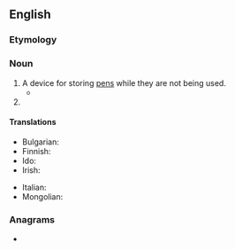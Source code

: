 ==English==

===Etymology===
{{compound|en|pen|holder}}

===Noun===
{{en-noun}}

# A device for storing [[pen]]s while they are not being used.
#* {{quote-journal|1=en|year=1899|month=Feb|author=Joseph Conrad|authorlink=Joseph Conrad|title=The Heart of Darkness|journal=Blackwood's Edinburgh Magazine|page=207|passage=He was amazing, and had a '''penholder''' behind his ear.}}
# {{alternative form of|en|penhold}}

====Translations====
{{trans-top|a device for storing pens}}
* Bulgarian: {{t+|bg|перодръжка|f}}
* Finnish: {{t|fi|kynäteline}}
* Ido: {{t+|io|plumiero}}
* Irish: {{t|ga|cró pinn|m}}
{{trans-mid}}
* Italian: {{t|it|cannetta|f}}
* Mongolian: {{t|mn|үзэгний иш|sc=Cyrl}}
{{trans-bottom}}

===Anagrams===
* {{anagrams|en|a=deehlnopr|phenol red}}